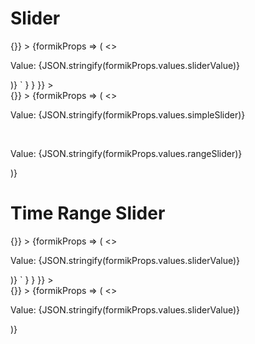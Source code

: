 
<Meta title="Slider" component={Slider} />

# Slider

<Canvas>
  <Story
    name="Slider"
    parameters={{
      docs: {
        source: {
          code: dedent`
            <Form
              initialValues={{
                sliderValue: [20, 27]
              }}
              onSubmit={() => {}}
            >
              {formikProps => (
                <>
                  <p>Value: {JSON.stringify(formikProps.values.sliderValue)}</p>
                  <Slider name="sliderValue" min={0} max={100} label="Slider" formikProps={formikProps} />
                </>
              )}
            </Form>`
        }
      }
    }}
  >
    <div className="slider-story">
      <Form
        initialValues={{
          simpleSlider: 0,
          rangeSlider: [20, 27]
        }}
        onSubmit={() => {}}
      >
        {formikProps => (
          <>
            <p>Value: {JSON.stringify(formikProps.values.simpleSlider)}</p>
            <Slider name="simpleSlider" min={0} max={10} label="Example Simple Slider" formikProps={formikProps} />
            <br />
            <p>Value: {JSON.stringify(formikProps.values.rangeSlider)}</p>
            <Slider name="rangeSlider" min={0} max={100} label="Example Range Slider" formikProps={formikProps} />
          </>
        )}
      </Form>
    </div>
  </Story>
  <ArgsTable of={Slider} />
</Canvas>

# Time Range Slider

<Canvas>
  <Story
    name="Time Range Slider"
    parameters={{
      docs: {
        source: {
          code: dedent`
            <Form
              initialValues={{
                sliderValue: { startTime: '09:00', endTime: '17:00' }
              }}
              onSubmit={() => {}}
            >
              {formikProps => (
                <>
                  <p>Value: {JSON.stringify(formikProps.values.sliderValue)}</p>
                  <TimeRangeSlider name="sliderValue" label="Time Range Slider" formikProps={formikProps} />
                </>
              )}
            </Form>`
        }
      }
    }}
  >
    <div className="slider-story">
      <Form
        initialValues={{
          sliderValue: { startTime: '09:00', endTime: '17:00' }
        }}
        onSubmit={() => {}}
      >
        {formikProps => (
          <>
            <p>Value: {JSON.stringify(formikProps.values.sliderValue)}</p>
            <TimeRangeSlider name="sliderValue" label="Time Range Slider" formikProps={formikProps} />
          </>
        )}
      </Form>
    </div>
  </Story>
  <ArgsTable of={Slider} />
</Canvas>

